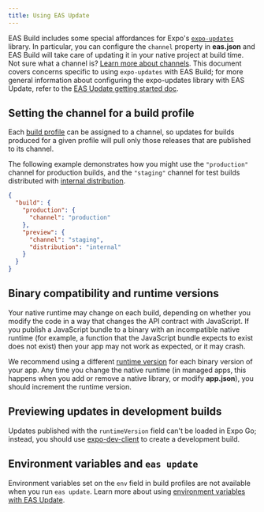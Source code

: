 ```yaml
---
title: Using EAS Update
---
```


EAS Build includes some special affordances for Expo's [`expo-updates`](/versions/latest/sdk/updates.mdx) library. In particular, you can configure the `channel` property in **eas.json** and EAS Build will take care of updating it in your native project at build time. Not sure what a channel is? [Learn more about channels](/eas-update/how-eas-update-works/#distributing-builds). This document covers concerns specific to using `expo-updates` with EAS Build; for more general information about configuring the expo-updates library with EAS Update, refer to the [EAS Update getting started doc](/eas-update/getting-started).

## Setting the channel for a build profile

Each [build profile](./eas-json.mdx#build-profiles) can be assigned to a channel, so updates for builds produced for a given profile will pull only those releases that are published to its channel.

The following example demonstrates how you might use the `"production"` channel for production builds, and the `"staging"` channel for test builds distributed with [internal distribution](internal-distribution.mdx).

```json
{
  "build": {
    "production": {
      "channel": "production"
    },
    "preview": {
      "channel": "staging",
      "distribution": "internal"
    }
  }
}
```

## Binary compatibility and runtime versions

Your native runtime may change on each build, depending on whether you modify the code in a way that changes the API contract with JavaScript. If you publish a JavaScript bundle to a binary with an incompatible native runtime (for example, a function that the JavaScript bundle expects to exist does not exist) then your app may not work as expected, or it may crash.

We recommend using a different [runtime version](/distribution/runtime-versions.mdx) for each binary version of your app. Any time you change the native runtime (in managed apps, this happens when you add or remove a native library, or modify **app.json**), you should increment the runtime version.

## Previewing updates in development builds

Updates published with the `runtimeVersion` field can't be loaded in Expo Go; instead, you should use [expo-dev-client](/clients/introduction.mdx) to create a development build.

## Environment variables and `eas update`

Environment variables set on the `env` field in build profiles are not available when you run `eas update`. Learn more about using [environment variables with EAS Update](/eas-update/environment-variables).
